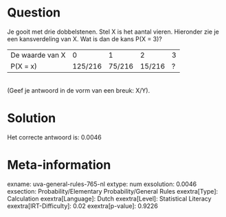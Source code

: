 Question
========

Je gooit met drie dobbelstenen. Stel X is het aantal vieren. Hieronder
zie je een kansverdeling van X. Wat is dan de kans P(X = 3)?

  ----------------- --------- -------- -------- ---
  De waarde van X   0         1        2        3
  P(X = x)          125/216   75/216   15/216   ?
  ----------------- --------- -------- -------- ---

\
(Geef je antwoord in de vorm van een breuk: X/Y).


Solution
========

Het correcte antwoord is: 0.0046

Meta-information
================
exname: uva-general-rules-765-nl
extype: num
exsolution: 0.0046
exsection: Probability/Elementary Probability/General Rules
exextra[Type]: Calculation
exextra[Language]: Dutch
exextra[Level]: Statistical Literacy
exextra[IRT-Difficulty]: 0.02
exextra[p-value]: 0.9226
